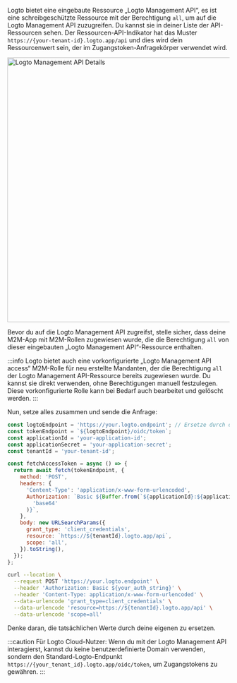 

Logto bietet eine eingebaute Ressource „Logto Management API“, es ist eine schreibgeschützte Ressource mit der Berechtigung `all`, um auf die Logto Management API zuzugreifen. Du kannst sie in deiner Liste der API-Ressourcen sehen. Der Ressourcen-API-Indikator hat das Muster `https://{your-tenant-id}.logto.app/api` und dies wird dein Ressourcenwert sein, der im Zugangstoken-Anfragekörper verwendet wird.

<img alt="Logto Management API Details" src={LogtoManagementApiSrc} width="600px" />

Bevor du auf die Logto Management API zugreifst, stelle sicher, dass deine M2M-App mit M2M-Rollen zugewiesen wurde, die die Berechtigung `all` von dieser eingebauten „Logto Management API“-Ressource enthalten.

:::info
Logto bietet auch eine vorkonfigurierte „Logto Management API access“ M2M-Rolle für neu erstellte Mandanten, der die Berechtigung `all` der Logto Management API-Ressource bereits zugewiesen wurde. Du kannst sie direkt verwenden, ohne Berechtigungen manuell festzulegen. Diese vorkonfigurierte Rolle kann bei Bedarf auch bearbeitet und gelöscht werden.
:::

Nun, setze alles zusammen und sende die Anfrage:

<Tabs>

<TabItem value="Node.js" label="Node.js">

```js
const logtoEndpoint = 'https://your.logto.endpoint'; // Ersetze durch deinen Logto-Endpunkt
const tokenEndpoint = `${logtoEndpoint}/oidc/token`;
const applicationId = 'your-application-id';
const applicationSecret = 'your-application-secret';
const tenantId = 'your-tenant-id';

const fetchAccessToken = async () => {
  return await fetch(tokenEndpoint, {
    method: 'POST',
    headers: {
      'Content-Type': 'application/x-www-form-urlencoded',
      Authorization: `Basic ${Buffer.from(`${applicationId}:${applicationSecret}`).toString(
        'base64'
      )}`,
    },
    body: new URLSearchParams({
      grant_type: 'client_credentials',
      resource: `https://${tenantId}.logto.app/api`,
      scope: 'all',
    }).toString(),
  });
};
```

</TabItem>

<TabItem value="cURL" label="cURL">

```bash
curl --location \
  --request POST 'https://your.logto.endpoint' \
  --header 'Authorization: Basic ${your_auth_string}' \
  --header 'Content-Type: application/x-www-form-urlencoded' \
  --data-urlencode 'grant_type=client_credentials' \
  --data-urlencode 'resource=https://${tenantId}.logto.app/api' \
  --data-urlencode 'scope=all'
```

Denke daran, die tatsächlichen Werte durch deine eigenen zu ersetzen.

</TabItem>

</Tabs>

:::caution
Für Logto Cloud-Nutzer: Wenn du mit der Logto Management API interagierst, kannst du keine benutzerdefinierte Domain verwenden, sondern den Standard-Logto-Endpunkt `https://{your_tenant_id}.logto.app/oidc/token`, um Zugangstokens zu gewähren.
:::
